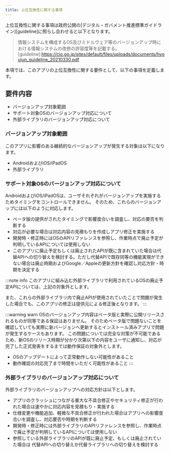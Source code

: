 ```yaml
---
title: 上位互換性に関する事項
---
```


上位互換性に関する事項は政府公開の[デジタル・ガバメント推進標準ガイドライン][guideline]に照らし合わせると以下となります。
>情報システムを構成するOS及びミドルウェア等のバージョンアップ時における情報システムの改修の許容度等を記載する。  
[guideline]:<https://cio.go.jp/sites/default/files/uploads/documents/hyoujun_guideline_20210330.pdf>

本項では、このアプリの上位互換性に関する要件として、以下の事項を定義します。

## 要件内容

- バージョンアップ対象範囲
- サポート対象OSのバージョンアップ対応について
- 外部ライブラリのバージョンアップ対応について

### バージョンアップ対象範囲

このアプリに影響のある継続的なバージョンアップが発生する対象は以下になります。

- AndroidおよびiOS/iPadOS
- 外部ライブラリ

### サポート対象OSのバージョンアップ対応について

AndroidおよびiOS/iPadOSは、ユーザそれぞれがバージョンアップを実施するためタイミングをコントロールできません。
そのため、これらのバージョンアップには以下のように対応します。

- ベータ版の提供がされたタイミングで影響度合いを調査し、対応の要否を判断する
- 対応が必要な場合は対応内容の見積もりを作成しアプリ修正を実施する
- 開発時・修正時にはOSのAPIリファレンスを参照し、作業時点で廃止予定が判明しているAPIについては使用しない
- このアプリに廃止予定もしくは廃止されたAPIが既に含まれていた場合は代替APIへの切り替えを検討する。ただし代替APIで既存同等の機能実現ができない場合は廃止時期およびGoogle／Appleの更新方針を確認し対応方針・時期を決定する

:::note info
このアプリに組み込む外部ライブラリで利用されているOSの廃止予定APIについては、上記の対象外とします。

また、これらの外部ライブラリ内で廃止APIが使用されていたことで問題が発生した場合でも、このアプリの修正は提供元による修正後となります。
:::

:::warning warn
OSのバージョンアップ内容はベータ版と実際に公開リリースされるものが同等である保証はありません。
そのためベータ版で問題ないことを確認していても実際に新バージョンへ更新するとインストール済みアプリで問題が発生するケースもあります。
この問題については完全な対策が不可能であるため、新OSのリリース時期が分かり次第以下の内容をユーザに通知し、対応が完了した正式発表をするまでは動作保証の対象外とします。

- OSのアップデートによって正常動作しない可能性があること
- 動作確認の対応完了まで時間をいただく可能性があること
:::

### 外部ライブラリのバージョンアップ対応について

外部ライブラリのバージョンアップへの対応方針は以下とします。

- アプリのクラッシュにつながる重大な不具合修正やセキュリティ修正が行われた場合は速やかに対応内容を見積もり・実施する
- 仕様変更や機能追加、軽微な不具合修正が行われた場合はアプリへの影響度合いを調査し、対応要否や時期を判断する
- 開発時・修正時には外部ライブラリのAPIリファレンスを参照し、作業時点で廃止予定が判明しているAPIについては使用しない
- 参照している外部ライブラリのAPIが既に廃止予定、もしくは廃止されていた場合は   代替APIへの切り替えか代替ライブラリへの切り替えを検討する
